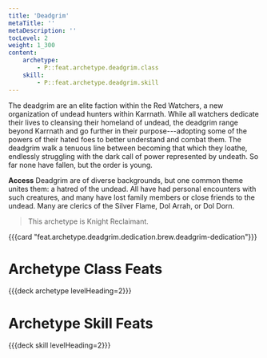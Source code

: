 ```yaml
---
title: 'Deadgrim'
metaTitle: ''
metaDescription: ''
tocLevel: 2
weight: 1_300
content:
    archetype:
        - P::feat.archetype.deadgrim.class
    skill:
        - P::feat.archetype.deadgrim.skill
---
```


The deadgrim are an elite faction within the Red Watchers, a new organization of undead hunters within Karrnath. While all watchers dedicate their lives to cleansing their homeland of undead, the deadgrim range beyond Karrnath and go further in their purpose---adopting some of the powers of their hated foes to better understand and combat them. The deadgrim walk a tenuous line between becoming that which they loathe, endlessly struggling with the dark call of power represented by undeath. So far none have fallen, but the order is young.

**Access** Deadgrim are of diverse backgrounds, but one common theme unites them: a hatred of the undead. All have had personal encounters with such creatures, and many have lost family members or close friends to the undead. Many are clerics of the Silver Flame, Dol Arrah, or Dol Dorn.

> This archetype is Knight Reclaimant.

{{{card "feat.archetype.deadgrim.dedication.brew.deadgrim-dedication"}}}

# Archetype Class Feats

{{{deck archetype levelHeading=2}}}

# Archetype Skill Feats

{{{deck skill levelHeading=2}}}
